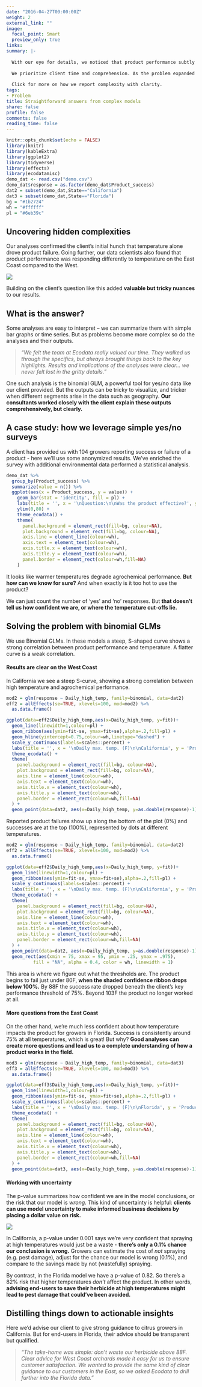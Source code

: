```yaml
---
date: "2016-04-27T00:00:00Z"
weight: 2
external_link: ""
image:
  focal_point: Smart
  preview_only: true
links:
summary: |-
  
  With our eye for details, we noticed that product performance subtly differed across state lines. Higher temperatures clearly drove product failure in California, but the relationship was murkier in Florida.
  
  We prioritize client time and comprehension. As the problem expanded in complexity, so did our models. An important part of our work is unpacking the results for actionable insights. This helped us and our client to quickly zero in on a root cause and develop new product recommendations.
  
  Click for more on how we report complexity with clarity.
tags:
- Problem
title: Straightforward answers from complex models
share: false
profile: false
comments: false
reading_time: false
---
```


```r
knitr::opts_chunk$set(echo = FALSE)
library(knitr)
library(kableExtra)
library(ggplot2)
library(tidyverse)
library(effects)
library(ecodatamisc)
demo_dat <- read.csv("demo.csv")
demo_dat$response = as.factor(demo_dat$Product_success)
dat2 = subset(demo_dat,State=="California")
dat3 = subset(demo_dat,State=="Florida")
bg = "#1b2724"
wh = "#ffffff"
pl = "#6eb39c"
```

<style>
p.caption {
  font-size: 0.8em;
  padding: 0px 0px 40px 0px;
}
</style>

## Uncovering hidden complexities

Our analyses confirmed the client’s initial hunch that temperature alone drove product failure. Going further, our data scientists also found that product performance was responding differently to temperature on the East Coast compared to the West.

<img src="cafl_map.svg" style="border-radius: 5%;" />

Building on the client’s question like this added **valuable but tricky nuances** to our results.

## What is the answer?

Some analyses are easy to interpret – we can summarize them with simple bar graphs or time series. But as problems become more complex so do the analyses and their outputs.

> *"We felt the team at Ecodata really valued our time. They walked us through the specifics, but always brought things back to the key highlights. Results and implications of the analyses were clear... we never felt lost in the gritty details."*

One such analysis is the binomial GLM, a powerful tool for yes/no data like our client provided. But the outputs can be tricky to visualize, and tricker when different segments arise in the data such as geography. **Our consultants worked closely with the client explain these outputs comprehensively, but clearly.**

## A case study: how we leverage simple yes/no surveys

A client has provided us with 104 growers reporting success or failure of a product - here we'll use some anonymized results. We’ve enriched the survey with additional environmental data performed a statistical analysis.

```r
demo_dat %>%
  group_by(Product_success) %>%
  summarize(value = n()) %>%
  ggplot(aes(x = Product_success, y = value)) +
    geom_bar(stat = 'identity', fill = pl) +
    labs(title = '', x = '\nQuestion:\n\nWas the product effective?', y = 'Survey response count\n') +
    ylim(0,80) +
    theme_ecodata() +
    theme(
      panel.background = element_rect(fill=bg, colour=NA),
      plot.background = element_rect(fill=bg, colour=NA),
      axis.line = element_line(colour=wh),
      axis.text = element_text(colour=wh),
      axis.title.x = element_text(colour=wh),
      axis.title.y = element_text(colour=wh),
      panel.border = element_rect(colour=wh,fill=NA)
    )
```

It looks like warmer temperatures degrade agrochemical performance. **But how can we know for sure?** And when exactly is it too hot to use the product?

We can just count the number of 'yes' and 'no' responses. But **that doesn’t tell us how confident we are, or where the temperature cut-offs lie.**

## Solving the problem with binomial GLMs

We use Binomial GLMs. In these models a steep, S-shaped curve shows a strong correlation between product performance and temperature. A flatter curve is a weak correlation.

#### Results are clear on the West Coast

In California we see a steep S-curve, showing a strong correlation between high temperature and agrochemical performance.

```r
mod2 = glm(response ~ Daily_high_temp, family=binomial, data=dat2)
eff2 = allEffects(se=TRUE, xlevels=100, mod=mod2) %>%
  as.data.frame()

ggplot(data=eff2$Daily_high_temp,aes(x=Daily_high_temp, y=fit))+
  geom_line(linewidth=1,colour=pl) +
  geom_ribbon(aes(ymin=fit-se, ymax=fit+se),alpha=.2,fill=pl) +
  geom_hline(yintercept=0.75,colour=wh,linetype="dashed") +
  scale_y_continuous(labels=scales::percent) +
  labs(title = '', x = '\nDaily max. temp. (F)\n\nCalifornia', y = 'Product success (%)\n') +
  theme_ecodata() +
  theme(
    panel.background = element_rect(fill=bg, colour=NA),
    plot.background = element_rect(fill=bg, colour=NA),
    axis.line = element_line(colour=wh),
    axis.text = element_text(colour=wh),
    axis.title.x = element_text(colour=wh),
    axis.title.y = element_text(colour=wh),
    panel.border = element_rect(colour=wh,fill=NA)
  ) +
  geom_point(data=dat2, aes(x=Daily_high_temp, y=as.double(response)-1), position=position_jitter(w=0.05, h=0), alpha=.3, colour=pl)
```

Reported product failures show up along the bottom of the plot (0%) and successes are at the top (100%), represented by dots at different temperatures.

```r
mod2 = glm(response ~ Daily_high_temp, family=binomial, data=dat2)
eff2 = allEffects(se=TRUE, xlevels=100, mod=mod2) %>%
  as.data.frame()

ggplot(data=eff2$Daily_high_temp,aes(x=Daily_high_temp, y=fit))+
  geom_line(linewidth=1,colour=pl) +
  geom_ribbon(aes(ymin=fit-se, ymax=fit+se),alpha=.2,fill=pl) +
  scale_y_continuous(labels=scales::percent) +
  labs(title = '', x = '\nDaily max. temp. (F)\n\nCalifornia', y = 'Product success (%)\n') +
  theme_ecodata() +
  theme(
    panel.background = element_rect(fill=bg, colour=NA),
    plot.background = element_rect(fill=bg, colour=NA),
    axis.line = element_line(colour=wh),
    axis.text = element_text(colour=wh),
    axis.title.x = element_text(colour=wh),
    axis.title.y = element_text(colour=wh),
    panel.border = element_rect(colour=wh,fill=NA)
  ) +
  geom_point(data=dat2, aes(x=Daily_high_temp, y=as.double(response)-1), position=position_jitter(w=0.05, h=0), alpha=.3, colour=pl)  +
  geom_rect(aes(xmin = 75, xmax = 95, ymin = .25, ymax = .975), 
          fill = "NA", alpha = 0.4, color = wh, linewidth = 1)
```

This area is where we figure out what the thresholds are. The product begins to fail just under 80F, **when the shaded confidence ribbon drops below 100%.** By 88F the success rate dropped beneath the client's key performance threshold of 75%. Beyond 103F the product no longer worked at all.

#### More  questions from the East Coast

On the other hand, we’re much less confident about how temperature impacts the product for growers in Florida. Success is consistently around 75% at all temperatures, which is great! But why? **Good analyses can create more questions and lead us to a complete understanding of how a product works in the field.**

```r
mod3 = glm(response ~ Daily_high_temp, family=binomial, data=dat3)
eff3 = allEffects(se=TRUE, xlevels=100, mod=mod3) %>%
  as.data.frame()

ggplot(data=eff3$Daily_high_temp,aes(x=Daily_high_temp, y=fit))+
  geom_line(linewidth=1,colour=pl) +
  geom_ribbon(aes(ymin=fit-se, ymax=fit+se),alpha=.2,fill=pl) +
  scale_y_continuous(labels=scales::percent) +
  labs(title = '', x = '\nDaily max. temp. (F)\n\nFlorida', y = 'Product success (%)\n') +
  theme_ecodata() +
  theme(
    panel.background = element_rect(fill=bg, colour=NA),
    plot.background = element_rect(fill=bg, colour=NA),
    axis.line = element_line(colour=wh),
    axis.text = element_text(colour=wh),
    axis.title.x = element_text(colour=wh),
    axis.title.y = element_text(colour=wh),
    panel.border = element_rect(colour=wh,fill=NA)
  ) +
  geom_point(data=dat3, aes(x=Daily_high_temp, y=as.double(response)-1), position=position_jitter(w=0.05, h=0), alpha=.3, colour=pl)
```

#### Working with uncertainty

The p-value summarizes how confident we are in the model conclusions, or the risk that our model is *wrong*. This kind of uncertainty is helpful: **clients can use model uncertainty to make informed business decisions by placing a dollar value on risk.**

<img src="thinking.jpg" style="border-radius: 5%;" />

In California, a p-value under 0.001 says we’re very confident that spraying at high temperatures would just be a waste - **there's only a 0.1% chance our conclusion is wrong.** Growers can estimate the cost of *not* spraying (e.g. pest damage), adjust for the chance our model is wrong (0.1%), and compare to the savings made by not (wastefully) spraying.

By contrast, in the Florida model we have a p-value of 0.82. So there’s a 82% risk that higher temperatures *don’t* affect the product. In other words, **advising end-users to save their herbicide at high temperatures might lead to pest damage that could’ve been avoided.**

## Distilling things down to actionable insights

Here we'd advise our client to give strong guidance to citrus growers in California. But for end-users in Florida, their advice should be transparent but qualified.

> *"The take-home was simple: don't waste our herbicide above 88F. Clear advice for West Coast orchards made it easy for us to ensure customer satisfaction. We wanted to provide the same kind of clear guidance to our customers in the East, so we asked Ecodata to drill further into the Florida data."*
